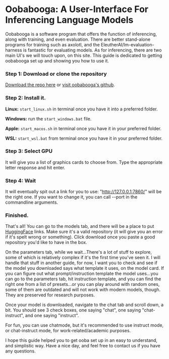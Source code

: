 # Oobabooga: A User-Interface For Inferencing Language Models

Oobabooga is a software program that offers the function of inferencing, along with training, and even evaluation. There are better stand-alone programs for training such as axolotl, and the EleutherAI/lm-evaluation-harness is fantastic for evaluating models. As for inferencing, there are two main UI's we will touch upon, on this site. This guide is dedicated to getting oobabooga set up and showing you how to use it.

### Step 1: Download or clone the repository

[Download the repo here](https://github.com/oobabooga/text-generation-webui/archive/refs/heads/main.zip) or [visit oobabooga's github](https://github.com/oobabooga/text-generation-webui). 

### Step 2: Install it.

**Linux:** `start_linux.sh` in terminal once you have it into a preferred folder.

**Windows:** run the `start_windows.bat` file.

**Apple:** `start_macos.sh` in terminal once you have it in your preferred folder.

**WSL:** `start_wsl.bat` from terminal once you have it in your preferred folder.

### Step 3: Select GPU

It will give you a list of graphics cards to choose from. Type the appropriate letter response and hit enter.

### Step 4: Wait

It will eventually spit out a link for you to use: "http://127.0.0.1:7860/" will be the right one. If you want to change it, you can call --port in the commandline arguments.

### Finished.

That's all! You can go to the models tab, and there will be a place to put [HuggingFace](https://huggingface.co/models) links. Make sure it's a valid repository (it will give you an error if it's spelt wrong or something). Click download once you paste a good repository you'd like to have in the box.

On the parameters tab, while we wait...There's a lot of stuff to explore, some of which is relatively complex if it's the first time you've seen it. I will handle that stuff in another guide, for now, I want you to check and see if the model you downloaded says what template it uses, on the model card. If you can figure out what prompt/instruction template the model uses...you can go to the parameters tab, hit instruction template, and you can find the right one from a list of presets...or you can play around with random ones, some of them are outdated and will not work with modern models, though. They are preserved for research purposes.

Once your model is downloaded, navigate to the chat tab and scroll down, a bit. You should see 3 check boxes, one saying "chat", one saying "chat-instruct", and one saying "instruct".

For fun, you can use chatmode, but it's recommended to use instruct mode, or chat-instruct mode, for work-related/academic purposes.

I hope this guide helped you to get ooba set up in an easy to understand, and simplistic way. Have a nice day, and feel free to contact us if you have any questions.

